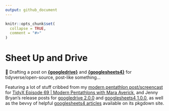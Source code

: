 ```yaml
---
output: github_document
---
```


<!-- README.md is generated from README.Rmd. Please edit that file -->

```r
knitr::opts_chunk$set(
  collapse = TRUE,
  comment = "#>"
)
```

# Sheet Up and Drive

<!-- badges: start -->
<!-- badges: end -->

📝 Drafting a post on [**{googledrive}**](https://googledrive.tidyverse.org/) and [**{googlesheets4}**](https://googlesheets4.tidyverse.org/) for tidyverse/open-source, post-like something…

Featuring a lot of stuff cribbed from my [modern pentathlon post/screencast](https://github.com/batpigandme/modern-pentathlon) for [TidyX Episode 69 | Modern Pentathlons with Mara Averick](https://youtu.be/1356s1-as4o), and Jenny Bryan's release posts for [googledrive 2.0.0](https://www.tidyverse.org/blog/2021/07/googledrive-2-0-0/) and [googlesheets4 1.0.0](https://www.tidyverse.org/blog/2021/07/googlesheets4-1-0-0/), as well as the bevvy of helpful [googlesheets4 articles](https://googlesheets4.tidyverse.org/articles/index.html) available on its pkgdown site.


